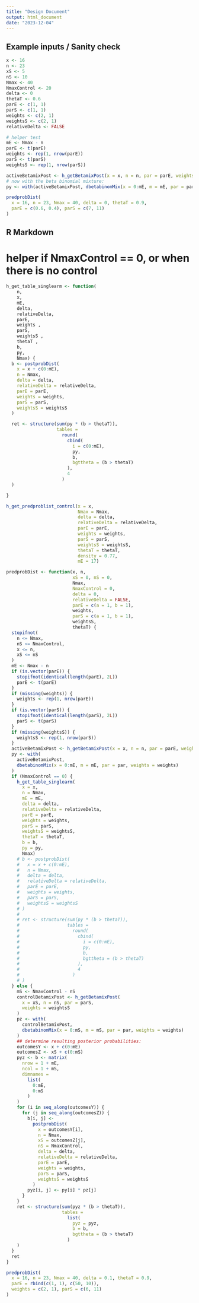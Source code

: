 ```yaml
---
title: "Design Document"
output: html_document
date: "2023-12-04"
---
```


## Example inputs / Sanity check

```r
x <- 16
n <- 23
xS <- 5
nS <- 10
Nmax <- 40
NmaxControl <- 20
delta <- 0
thetaT <- 0.6
parE <- c(1, 1)
parS <- c(1, 1)
weights <- c(2, 1)
weightsS <- c(2, 1)
relativeDelta <- FALSE

# helper test
mE <- Nmax - n
parE <- t(parE)
weights <- rep(1, nrow(parE))
parS <- t(parS)
weightsS <- rep(1, nrow(parS))

activeBetamixPost <- h_getBetamixPost(x = x, n = n, par = parE, weights = weights)
# now with the beta binomial mixture:
py <- with(activeBetamixPost, dbetabinomMix(x = 0:mE, m = mE, par = par, weights = weights)
```

```r
predprobDist(
  x = 16, n = 23, Nmax = 40, delta = 0, thetaT = 0.9,
  parE = c(0.6, 0.4), parS = c(7, 11)
)
```
## R Markdown

# helper if NmaxControl == 0, or when there is no control
```r
h_get_table_singlearm <- function(
    n,
    x,
    mE,
    delta,
    relativeDelta,
    parE,
    weights ,
    parS,
    weightsS ,
    thetaT ,
    b,
    py,
    Nmax) {
  b <- postprobDist(
    x = x + c(0:mE),
    n = Nmax,
    delta = delta,
    relativeDelta = relativeDelta,
    parE = parE,
    weights = weights,
    parS = parS,
    weightsS = weightsS
  )

  ret <- structure(sum(py * (b > thetaT)),
                   tables =
                     round(
                       cbind(
                         i = c(0:mE),
                         py,
                         b,
                         bgttheta = (b > thetaT)
                       ),
                       4
                     )
  )

}

```

```r
h_get_predproblist_control(x = x,
                           Nmax = Nmax,
                           delta = delta,
                           relativeDelta = relativeDelta,
                           parE = parE,
                           weights = weights,
                           parS = parS,
                           weightsS = weightsS,
                           thetaT = thetaT,
                           density = 0.77,
                           mE = 17)
```



```r
predprobDist <- function(x, n,
                         xS = 0, nS = 0,
                         Nmax,
                         NmaxControl = 0,
                         delta = 0,
                         relativeDelta = FALSE,
                         parE = c(a = 1, b = 1),
                         weights,
                         parS = c(a = 1, b = 1),
                         weightsS,
                         thetaT) {
  stopifnot(
    n <= Nmax,
    nS <= NmaxControl,
    x <= n,
    xS <= nS
  )
  mE <- Nmax - n
  if (is.vector(parE)) {
    stopifnot(identical(length(parE), 2L))
    parE <- t(parE)
  }
  if (missing(weights)) {
    weights <- rep(1, nrow(parE))
  }
  if (is.vector(parS)) {
    stopifnot(identical(length(parS), 2L))
    parS <- t(parS)
  }
  if (missing(weightsS)) {
    weightsS <- rep(1, nrow(parS))
  }
  activeBetamixPost <- h_getBetamixPost(x = x, n = n, par = parE, weights = weights)
  py <- with(
    activeBetamixPost,
    dbetabinomMix(x = 0:mE, m = mE, par = par, weights = weights)
  )
  if (NmaxControl == 0) {
    h_get_table_singlearm(
      x = x,
      n = Nmax,
      mE = mE,
      delta = delta,
      relativeDelta = relativeDelta,
      parE = parE,
      weights = weights,
      parS = parS,
      weightsS = weightsS,
      thetaT = thetaT,
      b = b,
      py = py,
      Nmax)
    # b <- postprobDist(
    #   x = x + c(0:mE),
    #   n = Nmax,
    #   delta = delta,
    #   relativeDelta = relativeDelta,
    #   parE = parE,
    #   weights = weights,
    #   parS = parS,
    #   weightsS = weightsS
    # )
    #
    # ret <- structure(sum(py * (b > thetaT)),
    #                  tables =
    #                    round(
    #                      cbind(
    #                        i = c(0:mE),
    #                        py,
    #                        b,
    #                        bgttheta = (b > thetaT)
    #                      ),
    #                      4
    #                    )
    # )
  } else {
    mS <- NmaxControl - nS
    controlBetamixPost <- h_getBetamixPost(
      x = xS, n = nS, par = parS,
      weights = weightsS
    )
    pz <- with(
      controlBetamixPost,
      dbetabinomMix(x = 0:mS, m = mS, par = par, weights = weights)
    )
    ## determine resulting posterior probabilities:
    outcomesY <- x + c(0:mE)
    outcomesZ <- xS + c(0:mS)
    pyz <- b <- matrix(
      nrow = 1 + mE,
      ncol = 1 + mS,
      dimnames =
        list(
          0:mE,
          0:mS
        )
    )
    for (i in seq_along(outcomesY)) {
      for (j in seq_along(outcomesZ)) {
        b[i, j] <-
          postprobDist(
            x = outcomesY[i],
            n = Nmax,
            xS = outcomesZ[j],
            nS = NmaxControl,
            delta = delta,
            relativeDelta = relativeDelta,
            parE = parE,
            weights = weights,
            parS = parS,
            weightsS = weightsS
          )
        pyz[i, j] <- py[i] * pz[j]
      }
    }
    ret <- structure(sum(pyz * (b > thetaT)),
                     tables =
                       list(
                         pyz = pyz,
                         b = b,
                         bgttheta = (b > thetaT)
                       )
    )
  }
  ret
}

```



```r
predprobDist(
  x = 16, n = 23, Nmax = 40, delta = 0.1, thetaT = 0.9,
  parE = rbind(c(1, 1), c(50, 10)),
  weights = c(2, 1), parS = c(6, 11)
)
```
